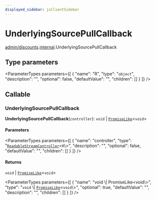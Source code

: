 ```yaml
---
displayed_sidebar: jsClientSidebar
---
```



# UnderlyingSourcePullCallback

[admin/discounts](../../modules/admin_discounts.mdx).[internal](../../admin_discounts/modules/admin_discounts.internal.mdx).UnderlyingSourcePullCallback

## Type parameters

<ParameterTypes parameters={[
  {
    "name": "R",
    "type": "`object`",
    "description": "",
    "optional": false,
    "defaultValue": "",
    "children": []
  }
]} />

## Callable

### UnderlyingSourcePullCallback

**UnderlyingSourcePullCallback**(`controller`): `void` \| [`PromiseLike`](admin_discounts.internal.PromiseLike.mdx)<`void`\>

#### Parameters

<ParameterTypes parameters={[
  {
    "name": "controller",
    "type": "[`ReadableStreamController`](../../admin_discounts/modules/admin_discounts.internal.mdx#readablestreamcontroller)<`R`\\>",
    "description": "",
    "optional": false,
    "defaultValue": "",
    "children": []
  }
]} />

#### Returns

`void` \| [`PromiseLike`](admin_discounts.internal.PromiseLike.mdx)<`void`\>

<ParameterTypes parameters={[
  {
    "name": "void \\| PromiseLike<void\\>",
    "type": "`void` \\| [`PromiseLike`](admin_discounts.internal.PromiseLike.mdx)<`void`\\>",
    "optional": true,
    "defaultValue": "",
    "description": "",
    "children": []
  }
]} />
